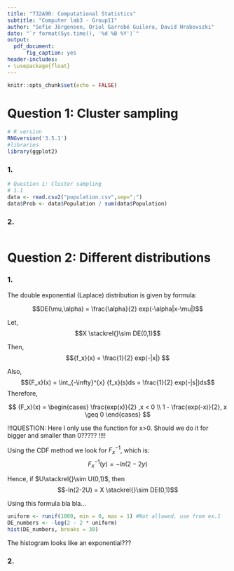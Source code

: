 ```yaml
---
title: "732A90: Computational Statistics"
subtitle: "Computer lab3 - Group11"
author: "Sofie Jörgensen, Oriol Garrobé Guilera, David Hrabovszki"
date: "`r format(Sys.time(), '%d %B %Y')`"
output:
  pdf_document:
      fig_caption: yes
header-includes:
- \usepackage{float}
---
```


```r
knitr::opts_chunk$set(echo = FALSE)
```

# Question 1: Cluster sampling

```r
# R version
RNGversion('3.5.1')
#libraries
library(ggplot2)
```


### 1.

```r
# Question 1: Cluster sampling
# 1.1
data <- read.csv2("population.csv",sep=";")
data$Prob <- data$Population / sum(data$Population)
```

### 2. 
```r

```


# Question 2: Different distributions

### 1.

The double exponential (Laplace) distribution is given by formula:

$$DE(\mu,\alpha) = \frac{\alpha}{2} exp(-\alpha|x-\mu|)$$

Let, 
$$X \stackrel{}\sim DE(0,1)$$

Then,
$${f_x}(x) = \frac{1}{2} exp(-|x|) $$

Also,
$${F_x}(x) = \int_{-\infty}^{x} {f_x}(s)ds = \frac{1}{2} exp(-|s|)ds$$
Therefore,

$$
{F_x}(x) = \begin{cases} \frac{exp(x)}{2} ,x < 0 \\ 1 - \frac{exp(-x)}{2}, x \geq 0 \end{cases}
$$

!!!QUESTION: Here I only use the function for x>0. Should we do it for bigger and smaller than 0????? !!!!

Using the CDF method we look for $F^{-1}_{x}$, which is:
$$F^{-1}_{x}(y) = -ln(2-2y) $$


Hence, if $U\stackrel{}\sim U(0,1)$, then
$$-ln(2-2U) = X \stackrel{}\sim DE(0,1)$$

Using this formula bla bla...
```r
uniform <- runif(1000, min = 0, max = 1) #Not allowed, use from ex.1
DE_numbers <- -log(2 - 2 * uniform)
hist(DE_numbers, breaks = 30)
```

The histogram looks like an exponential??? 

### 2.

